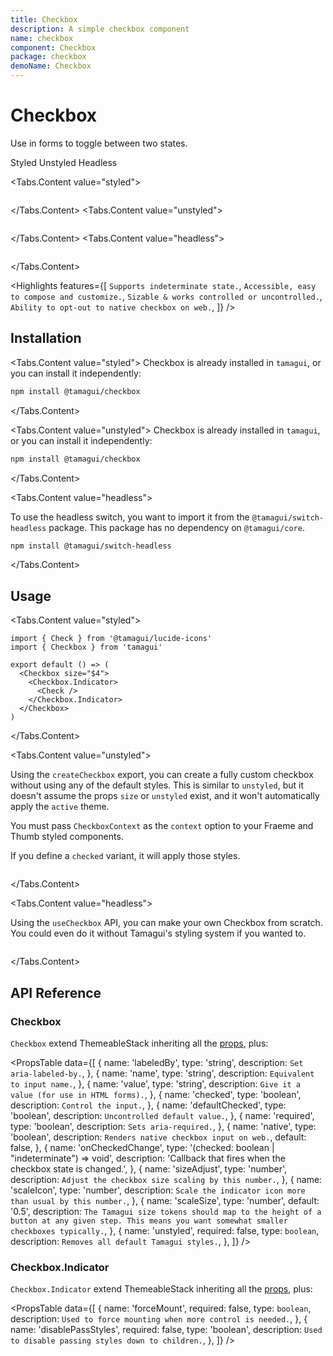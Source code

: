 ```yaml
---
title: Checkbox
description: A simple checkbox component
name: checkbox
component: Checkbox
package: checkbox
demoName: Checkbox
---
```


# Checkbox

<Description>Use in forms to toggle between two states.</Description>


<Tabs id="type" defaultValue="styled">
<Tabs.List>
  <TooltipSimple label="With Tamagui's default styles">
    <Tabs.Tab value="styled">Styled</Tabs.Tab>
  </TooltipSimple>
  <TooltipSimple label="No default styles, easy to customize">
    <Tabs.Tab value="unstyled">Unstyled</Tabs.Tab>
  </TooltipSimple>
  <TooltipSimple label="No dependency on Tamagui's core">
    <Tabs.Tab value="headless" label="No styles and no dependency on Tamagui's styling">Headless</Tabs.Tab>
  </TooltipSimple>
</Tabs.List>

<HeroContainer showAnimationDriverControl>
  <Tabs.Content value="styled" justifyContent="center" alignItems="center" width="100%">
    <CheckboxDemo />
  </Tabs.Content>
  <Tabs.Content value="unstyled" justifyContent="center" alignItems="center" width="100%">
    <CheckboxUnstyledDemo />
  </Tabs.Content>
    <Tabs.Content value="headless" justifyContent="center" alignItems="center" width="100%">
    <CheckboxHeadlessDemo />
  </Tabs.Content>
</HeroContainer>

<Tabs.Content value="styled">
  ```tsx hero template=Checkbox

  ```
</Tabs.Content>
<Tabs.Content value="unstyled">
  ```tsx hero template=CheckboxUnstyled

  ```
</Tabs.Content>
  <Tabs.Content value="headless">
  ```tsx hero template=CheckboxHeadless

  ```
</Tabs.Content>

<Highlights
  features={[
    `Supports indeterminate state.`,
    `Accessible, easy to compose and customize.`,
    `Sizable & works controlled or uncontrolled.`,
    `Ability to opt-out to native checkbox on web.`,
  ]}
/>

## Installation

<Tabs.Content value="styled">
Checkbox is already installed in `tamagui`, or you can install it independently:

```bash
npm install @tamagui/checkbox
```
</Tabs.Content>

<Tabs.Content value="unstyled">
Checkbox is already installed in `tamagui`, or you can install it independently:

```bash
npm install @tamagui/checkbox
```
</Tabs.Content>

<Tabs.Content value="headless">

To use the headless switch, you want to import it from the `@tamagui/switch-headless` package. This package has no dependency on `@tamagui/core`.

```bash
npm install @tamagui/switch-headless
```

</Tabs.Content>

## Usage

<Tabs.Content value="styled">

```tsx
import { Check } from '@tamagui/lucide-icons'
import { Checkbox } from 'tamagui'

export default () => (
  <Checkbox size="$4">
    <Checkbox.Indicator>
      <Check />
    </Checkbox.Indicator>
  </Checkbox>
)
```
</Tabs.Content>

<Tabs.Content value="unstyled">

Using the `createCheckbox` export, you can create a fully custom checkbox without using any of the default styles. This is similar to `unstyled`, but it doesn't assume the props `size` or `unstyled` exist, and it won't automatically apply the `active` theme.

You must pass `CheckboxContext` as the `context` option to your Fraeme and Thumb styled components.

If you define a `checked` variant, it will apply those styles.


```tsx template=CheckboxUnstyled

```

</Tabs.Content>

<Tabs.Content value="headless">

Using the `useCheckbox` API, you can make your own Checkbox from scratch. You could even do it without Tamagui's styling system if you wanted to.


```tsx template=CheckboxHeadless

```

</Tabs.Content>

## API Reference

### Checkbox

`Checkbox` extend ThemeableStack inheriting all the [props](/docs/components/stacks#themeablestack), plus:

<PropsTable
  data={[
    {
      name: 'labeledBy',
      type: 'string',
      description: `Set aria-labeled-by.`,
    },
    {
      name: 'name',
      type: 'string',
      description: `Equivalent to input name.`,
    },
    {
      name: 'value',
      type: 'string',
      description: `Give it a value (for use in HTML forms).`,
    },
    {
      name: 'checked',
      type: 'boolean',
      description: `Control the input.`,
    },
    {
      name: 'defaultChecked',
      type: 'boolean',
      description: `Uncontrolled default value.`,
    },
    {
      name: 'required',
      type: 'boolean',
      description: `Sets aria-required.`,
    },
    {
      name: 'native',
      type: 'boolean',
      description: `Renders native checkbox input on web.`,
      default: false,
    },
    {
      name: 'onCheckedChange',
      type: '(checked: boolean | "indeterminate") => void',
      description: 'Callback that fires when the checkbox state is changed.',
    },
    {
      name: 'sizeAdjust',
      type: 'number',
      description: `Adjust the checkbox size scaling by this number.`,
    },
    {
      name: 'scaleIcon',
      type: 'number',
      description: `Scale the indicator icon more than usual by this number.`,
    },
    {
      name: 'scaleSize',
      type: 'number',
      default: '0.5',
      description: `The Tamagui size tokens should map to the height of a button at any given step. This means you want somewhat smaller checkboxes typically.`,
    },
    {
      name: 'unstyled',
      required: false,
      type: `boolean`,
      description: `Removes all default Tamagui styles.`,
    },
  ]}
/>

### Checkbox.Indicator

`Checkbox.Indicator` extend ThemeableStack inheriting all the [props](/docs/components/stacks#themeablestack), plus:

<PropsTable
  data={[
    {
      name: 'forceMount',
      required: false,
      type: `boolean`,
      description: `Used to force mounting when more control is needed.`,
    },
    {
      name: 'disablePassStyles',
      required: false,
      type: 'boolean',
      description: `Used to disable passing styles down to children.`,
    },
  ]}
/>

</Tabs>